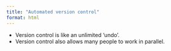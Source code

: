 ```yaml
---
title: "Automated version control"
format: html
---
```


::: {.callout-note}
- Version control is like an unlimited ‘undo’.
- Version control also allows many people to work in parallel.
:::
